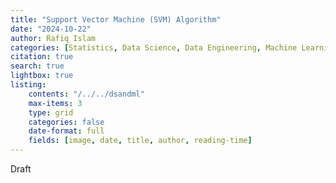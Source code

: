```yaml
---
title: "Support Vector Machine (SVM) Algorithm"
date: "2024-10-22"
author: Rafiq Islam
categories: [Statistics, Data Science, Data Engineering, Machine Learning, Artificial Intelligence]
citation: true
search: true
lightbox: true
listing: 
    contents: "/../../dsandml"
    max-items: 3
    type: grid
    categories: false
    date-format: full
    fields: [image, date, title, author, reading-time]
---  
```


Draft